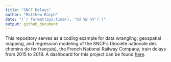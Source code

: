 ```yaml
---
title: "SNCF Delays"
author: "Matthew Ralph"
date: "(`r format(Sys.time(), '%d %B %Y')`)"
output: github_document
---
```


This repository serves as a coding example for data wrangling, geospatial mapping, and regression modeling of the SNCF's (Société nationale des chemins de fer français), the French National Railway Company, train delays from 2015 to 2018. A dashboard for this project can be found [here](https://mralph15.shinyapps.io/SNCF-Delays/).
